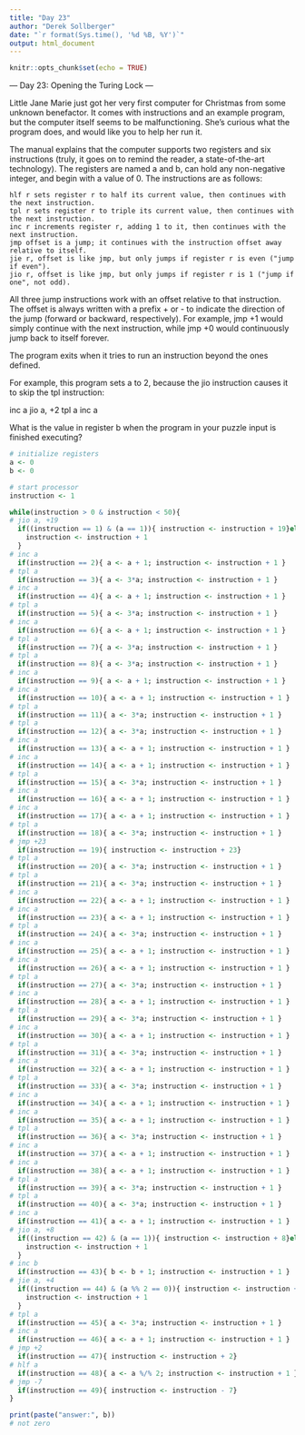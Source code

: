 ```yaml
---
title: "Day 23"
author: "Derek Sollberger"
date: "`r format(Sys.time(), '%d %B, %Y')`"
output: html_document
---
```


```r
knitr::opts_chunk$set(echo = TRUE)
```

--- Day 23: Opening the Turing Lock ---

Little Jane Marie just got her very first computer for Christmas from some unknown benefactor. It comes with instructions and an example program, but the computer itself seems to be malfunctioning. She's curious what the program does, and would like you to help her run it.

The manual explains that the computer supports two registers and six instructions (truly, it goes on to remind the reader, a state-of-the-art technology). The registers are named a and b, can hold any non-negative integer, and begin with a value of 0. The instructions are as follows:

    hlf r sets register r to half its current value, then continues with the next instruction.
    tpl r sets register r to triple its current value, then continues with the next instruction.
    inc r increments register r, adding 1 to it, then continues with the next instruction.
    jmp offset is a jump; it continues with the instruction offset away relative to itself.
    jie r, offset is like jmp, but only jumps if register r is even ("jump if even").
    jio r, offset is like jmp, but only jumps if register r is 1 ("jump if one", not odd).

All three jump instructions work with an offset relative to that instruction. The offset is always written with a prefix + or - to indicate the direction of the jump (forward or backward, respectively). For example, jmp +1 would simply continue with the next instruction, while jmp +0 would continuously jump back to itself forever.

The program exits when it tries to run an instruction beyond the ones defined.

For example, this program sets a to 2, because the jio instruction causes it to skip the tpl instruction:

inc a
jio a, +2
tpl a
inc a

What is the value in register b when the program in your puzzle input is finished executing?

```r
# initialize registers
a <- 0
b <- 0

# start processor
instruction <- 1
```


```r
while(instruction > 0 & instruction < 50){
# jio a, +19
  if((instruction == 1) & (a == 1)){ instruction <- instruction + 19}else{
    instruction <- instruction + 1
  }
# inc a
  if(instruction == 2){ a <- a + 1; instruction <- instruction + 1 }
# tpl a
  if(instruction == 3){ a <- 3*a; instruction <- instruction + 1 }
# inc a
  if(instruction == 4){ a <- a + 1; instruction <- instruction + 1 }
# tpl a
  if(instruction == 5){ a <- 3*a; instruction <- instruction + 1 }
# inc a
  if(instruction == 6){ a <- a + 1; instruction <- instruction + 1 }
# tpl a
  if(instruction == 7){ a <- 3*a; instruction <- instruction + 1 }
# tpl a
  if(instruction == 8){ a <- 3*a; instruction <- instruction + 1 }
# inc a
  if(instruction == 9){ a <- a + 1; instruction <- instruction + 1 }
# inc a
  if(instruction == 10){ a <- a + 1; instruction <- instruction + 1 }
# tpl a
  if(instruction == 11){ a <- 3*a; instruction <- instruction + 1 }
# tpl a
  if(instruction == 12){ a <- 3*a; instruction <- instruction + 1 }
# inc a
  if(instruction == 13){ a <- a + 1; instruction <- instruction + 1 }
# inc a
  if(instruction == 14){ a <- a + 1; instruction <- instruction + 1 }
# tpl a
  if(instruction == 15){ a <- 3*a; instruction <- instruction + 1 }
# inc a
  if(instruction == 16){ a <- a + 1; instruction <- instruction + 1 }
# inc a
  if(instruction == 17){ a <- a + 1; instruction <- instruction + 1 }
# tpl a
  if(instruction == 18){ a <- 3*a; instruction <- instruction + 1 }
# jmp +23
  if(instruction == 19){ instruction <- instruction + 23}
# tpl a
  if(instruction == 20){ a <- 3*a; instruction <- instruction + 1 }
# tpl a
  if(instruction == 21){ a <- 3*a; instruction <- instruction + 1 }
# inc a
  if(instruction == 22){ a <- a + 1; instruction <- instruction + 1 }
# inc a
  if(instruction == 23){ a <- a + 1; instruction <- instruction + 1 }
# tpl a
  if(instruction == 24){ a <- 3*a; instruction <- instruction + 1 }
# inc a
  if(instruction == 25){ a <- a + 1; instruction <- instruction + 1 }
# inc a
  if(instruction == 26){ a <- a + 1; instruction <- instruction + 1 }
# tpl a
  if(instruction == 27){ a <- 3*a; instruction <- instruction + 1 }
# inc a
  if(instruction == 28){ a <- a + 1; instruction <- instruction + 1 }
# tpl a
  if(instruction == 29){ a <- 3*a; instruction <- instruction + 1 }
# inc a
  if(instruction == 30){ a <- a + 1; instruction <- instruction + 1 }
# tpl a
  if(instruction == 31){ a <- 3*a; instruction <- instruction + 1 }
# inc a
  if(instruction == 32){ a <- a + 1; instruction <- instruction + 1 }
# tpl a
  if(instruction == 33){ a <- 3*a; instruction <- instruction + 1 }
# inc a
  if(instruction == 34){ a <- a + 1; instruction <- instruction + 1 }
# inc a
  if(instruction == 35){ a <- a + 1; instruction <- instruction + 1 }
# tpl a
  if(instruction == 36){ a <- 3*a; instruction <- instruction + 1 }
# inc a
  if(instruction == 37){ a <- a + 1; instruction <- instruction + 1 }
# inc a
  if(instruction == 38){ a <- a + 1; instruction <- instruction + 1 }
# tpl a
  if(instruction == 39){ a <- 3*a; instruction <- instruction + 1 }
# tpl a
  if(instruction == 40){ a <- 3*a; instruction <- instruction + 1 }
# inc a
  if(instruction == 41){ a <- a + 1; instruction <- instruction + 1 }
# jio a, +8
  if((instruction == 42) & (a == 1)){ instruction <- instruction + 8}else{
    instruction <- instruction + 1
  }
# inc b
  if(instruction == 43){ b <- b + 1; instruction <- instruction + 1 }
# jie a, +4
  if((instruction == 44) & (a %% 2 == 0)){ instruction <- instruction + 4}else{
    instruction <- instruction + 1
  }
# tpl a
  if(instruction == 45){ a <- 3*a; instruction <- instruction + 1 }
# inc a
  if(instruction == 46){ a <- a + 1; instruction <- instruction + 1 }
# jmp +2
  if(instruction == 47){ instruction <- instruction + 2}
# hlf a
  if(instruction == 48){ a <- a %/% 2; instruction <- instruction + 1 }
# jmp -7
  if(instruction == 49){ instruction <- instruction - 7}
}
```

```r
print(paste("answer:", b))
# not zero
```


